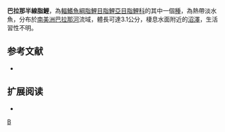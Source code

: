 {{Speciesbox 
| taxon = Hemigrammus parana
| status = NE
| status_system = IUCN3.1
| authority =  [[Marinho|Marinho]], [[Carvalho|Carvalho]], [[Langeani|Langeani]] & [[Tatsumi|Tatsumi]], 2008
| synonyms = 
}}
'''巴拉那半線脂鯉'''，為[[輻鰭魚綱|輻鰭魚綱]][[脂鯉目|脂鯉目]][[脂鯉亞目|脂鯉亞目]][[脂鯉科|脂鯉科]]的其中一個[[種|種]]，為熱帶淡水魚，分布於[[南美洲|南美洲]][[巴拉那河|巴拉那河]]流域，體長可達3.1公分，棲息水面附近的[[沼澤|沼澤]]，生活習性不明。

==参考文献==
{{refbegin}}
*{{FishBase_species|genus=Hemigrammus|species=parana|year=2013|month=12}}
{{refend}}

== 扩展阅读 ==
{{refbegin}}
*{{wikispecies-inline|Hemigrammus parana|巴拉那半線脂鯉}}
{{refend}}
{{Taxonbar|from=Q6411333}}

[[Category:半線脂鯉屬|B]]


{{魚類小作品}}